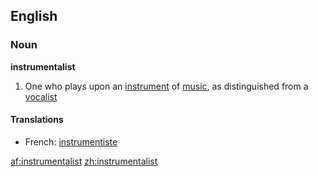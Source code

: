 ==English==

===Noun===
'''instrumentalist'''

#One who plays upon an [[instrument]] of [[music]], as distinguished from a [[vocalist]]

====Translations====
*French: [[instrumentiste]]

[[af:instrumentalist]]
[[zh:instrumentalist]]